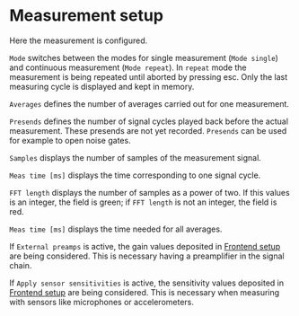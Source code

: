 # Measurement setup

Here the measurement is configured.

``Mode`` switches between the modes for single measurement (``Mode single``) and continuous measurement (``Mode repeat``). In ``repeat`` mode the measurement is being repeated until aborted by pressing esc. Only the last measuring cycle is displayed and kept in memory.

``Averages`` defines the number of averages carried out for one measurement.

``Presends`` defines the number of signal cycles played back before the actual measurement. These presends are not yet recorded. ``Presends`` can be used for example to open noise gates.

``Samples`` displays the number of samples of the measurement signal.

``Meas time [ms]`` displays the time corresponding to one signal cycle.

``FFT length`` displays the number of samples as a power of two. If this values is an integer, the field is green; if ``FFT length`` is not an integer, the field is red.

``Meas time [ms]`` displays the time needed for all averages.

If ``External preamps`` is active, the gain values deposited in [Frontend setup](/en/help/adda/frontend-setup) are being considered. This is necessary having a preamplifier in the signal chain.

If ``Apply sensor sensitivities`` is active, the sensitivity values deposited in [Frontend setup](/en/help/adda/frontend-setup) are being considered. This is necessary when measuring with sensors like microphones or accelerometers.
